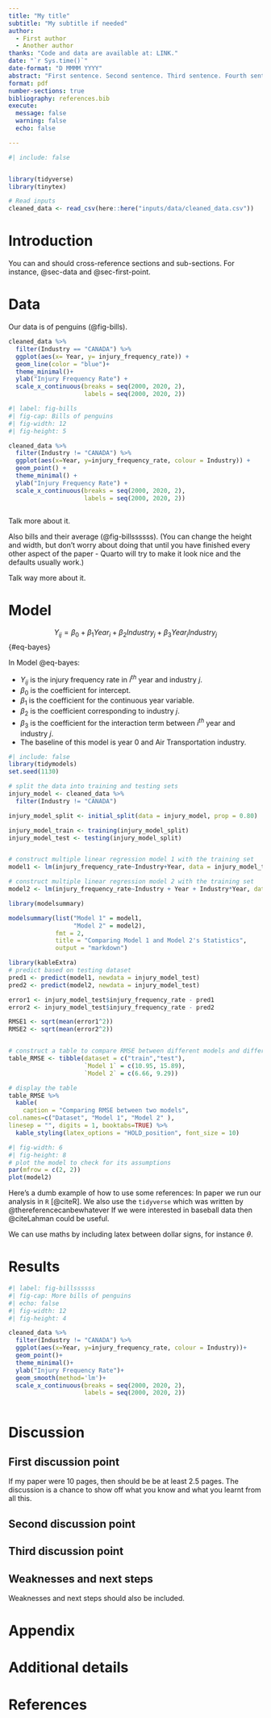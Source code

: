 ```yaml
---
title: "My title"
subtitle: "My subtitle if needed"
author: 
  - First author
  - Another author
thanks: "Code and data are available at: LINK."
date: "`r Sys.time()`"
date-format: "D MMMM YYYY"
abstract: "First sentence. Second sentence. Third sentence. Fourth sentence."
format: pdf
number-sections: true
bibliography: references.bib
execute: 
  message: false
  warning: false
  echo: false

---
```


```r
#| include: false


library(tidyverse)
library(tinytex)

# Read inputs
cleaned_data <- read_csv(here::here("inputs/data/cleaned_data.csv"))

```


# Introduction

You can and should cross-reference sections and sub-sections. For instance, @sec-data and @sec-first-point. 



# Data {#sec-data}

Our data is of penguins (@fig-bills).

```r
cleaned_data %>%
  filter(Industry == "CANADA") %>%
  ggplot(aes(x= Year, y= injury_frequency_rate)) +
  geom_line(color = "blue")+
  theme_minimal()+
  ylab("Injury Frequency Rate") +
  scale_x_continuous(breaks = seq(2000, 2020, 2),  
                     labels = seq(2000, 2020, 2))
```


```r
#| label: fig-bills
#| fig-cap: Bills of penguins
#| fig-width: 12
#| fig-height: 5

cleaned_data %>%
  filter(Industry != "CANADA") %>%
  ggplot(aes(x=Year, y=injury_frequency_rate, colour = Industry)) +
  geom_point() +
  theme_minimal() +
  ylab("Injury Frequency Rate") +
  scale_x_continuous(breaks = seq(2000, 2020, 2),  
                     labels = seq(2000, 2020, 2))



```

Talk more about it.

Also bills and their average (@fig-billssssss). (You can change the height and width, but don't worry about doing that until you have finished every other aspect of the paper - Quarto will try to make it look nice and the defaults usually work.)



Talk way more about it. 




\newpage

# Model


$$
Y_{ij} = \beta_{0}+\beta_{1}Year_{i}+\beta_{2}Industry_{j}+\beta_{3}Year_{i}Industry_{j} 
$$ {#eq-bayes}

In Model @eq-bayes:

- $Y_{ij}$ is the injury frequency rate in $i^{th}$ year and industry $j$.
- $\beta_{0}$ is the coefficient for intercept.
- $\beta_{1}$ is the coefficient for the continuous year variable.
- $\beta_{2}$ is the coefficient corresponding to industry $j$.
- $\beta_{3}$ is the coefficient for the interaction term between $i^{th}$ year and industry $j$.
- The baseline of this model is year 0 and Air Transportation industry.

\newpage


```r
#| include: false
library(tidymodels)
set.seed(1130)

# split the data into training and testing sets
injury_model <- cleaned_data %>%
  filter(Industry != "CANADA")

injury_model_split <- initial_split(data = injury_model, prop = 0.80)

injury_model_train <- training(injury_model_split)
injury_model_test <- testing(injury_model_split)


# construct multiple linear regression model 1 with the training set
model1 <- lm(injury_frequency_rate~Industry+Year, data = injury_model_train)

# construct multiple linear regression model 2 with the training set
model2 <- lm(injury_frequency_rate~Industry + Year + Industry*Year, data = injury_model_train)

```


```r
library(modelsummary)

modelsummary(list("Model 1" = model1, 
                  "Model 2" = model2), 
             fmt = 2,
             title = "Comparing Model 1 and Model 2's Statistics",
             output = "markdown")

```

\newpage

```r
library(kableExtra)
# predict based on testing dataset
pred1 <- predict(model1, newdata = injury_model_test)
pred2 <- predict(model2, newdata = injury_model_test)

error1 <- injury_model_test$injury_frequency_rate - pred1
error2 <- injury_model_test$injury_frequency_rate - pred2

RMSE1 <- sqrt(mean(error1^2))
RMSE2 <- sqrt(mean(error2^2))


# construct a table to compare RMSE between different models and different sets
table_RMSE <- tibble(dataset = c("train","test"),
                     `Model 1` = c(10.95, 15.89),
                     `Model 2` = c(6.66, 9.29))

# display the table
table_RMSE %>%
  kable(
    caption = "Comparing RMSE between two models",
col.names=c("Dataset", "Model 1", "Model 2" ),
linesep = "", digits = 1, booktabs=TRUE) %>%
  kable_styling(latex_options = "HOLD_position", font_size = 10)


```

\newpage

```r
#| fig-width: 6
#| fig-height: 8
# plot the model to check for its assumptions
par(mfrow = c(2, 2))
plot(model2)
```



Here's a dumb example of how to use some references: In paper we run our analysis in `R` [@citeR]. We also use the `tidyverse` which was written by @thereferencecanbewhatever If we were interested in baseball data then @citeLahman could be useful. 

We can use maths by including latex between dollar signs, for instance $\theta$.


# Results

```r
#| label: fig-billssssss
#| fig-cap: More bills of penguins
#| echo: false
#| fig-width: 12
#| fig-height: 4

cleaned_data %>%
  filter(Industry != "CANADA") %>%
  ggplot(aes(x=Year, y=injury_frequency_rate, colour = Industry))+
  geom_point()+
  theme_minimal()+
  ylab("Injury Frequency Rate")+
  geom_smooth(method='lm')+
  scale_x_continuous(breaks = seq(2000, 2020, 2),  
                     labels = seq(2000, 2020, 2))



```

# Discussion

## First discussion point {#sec-first-point}

If my paper were 10 pages, then should be be at least 2.5 pages. The discussion is a chance to show off what you know and what you learnt from all this. 

## Second discussion point

## Third discussion point

## Weaknesses and next steps

Weaknesses and next steps should also be included.

\newpage

\appendix

# Appendix {-}


# Additional details


\newpage


# References


